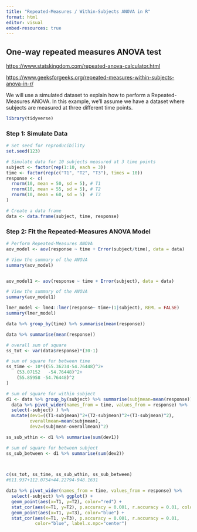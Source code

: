 ```yaml
---
title: "Repeated-Measures / Within-Subjects ANOVA in R"
format: html
editor: visual
embed-resources: true
---
```


## **One-way repeated measures ANOVA test**

<https://www.statskingdom.com/repeated-anova-calculator.html>

<https://www.geeksforgeeks.org/repeated-measures-within-subjects-anova-in-r/>

We will use a simulated dataset to explain how to perform a Repeated-Measures ANOVA. In this example, we'll assume we have a dataset where subjects are measured at three different time points.

```r
library(tidyverse)
```

### Step 1: Simulate Data

```r
# Set seed for reproducibility
set.seed(123)

# Simulate data for 10 subjects measured at 3 time points
subject <- factor(rep(1:10, each = 3))
time <- factor(rep(c("T1", "T2", "T3"), times = 10))
response <- c(
  rnorm(10, mean = 50, sd = 5), # T1
  rnorm(10, mean = 55, sd = 5), # T2
  rnorm(10, mean = 60, sd = 5)  # T3
)

# Create a data frame
data <- data.frame(subject, time, response)
```

### Step 2: Fit the Repeated-Measures ANOVA Model

```r
# Perform Repeated-Measures ANOVA
aov_model <- aov(response ~ time + Error(subject/time), data = data)

# View the summary of the ANOVA
summary(aov_model)


aov_model1 <- aov(response ~ time + Error(subject), data = data)

# View the summary of the ANOVA
summary(aov_model1)
```

```r
lmer_model <- lme4::lmer(response~ time+(1|subject), REML = FALSE)
summary(lmer_model)


```

```r
data %>% group_by(time) %>% summarise(mean(response))

data %>% summarise(mean(response))

# overall sum of square 
ss_tot <- var(data$response)*(30-1)

# sum of square for between time
ss_time <- 10*((55.36234-54.76448)^2+
    (53.07152	-54.76448)^2+
    (55.85958 -54.76448)^2
)

# sum of square for within subject
d1 <- data %>% group_by(subject) %>% summarise(subjmean=mean(response)) %>% bind_cols(
  data %>% pivot_wider(names_from = time, values_from = response) %>% 
  select(-subject) ) %>% 
  mutate(dev1=((T1-subjmean)^2+(T2-subjmean)^2+(T3-subjmean)^2),
         overallmean=mean(subjmean),
         dev2=(subjmean-overallmean)^2)

ss_sub_wthin <- d1 %>% summarise(sum(dev1))

# sum of square for between subject
ss_sub_between <- d1 %>% summarise(sum(dev2))
  


c(ss_tot, ss_time, ss_sub_wthin, ss_sub_between)
#611.937+112.0754+44.22794-948.1631

data %>% pivot_wider(names_from = time, values_from = response) %>% 
  select(-subject) %>% ggplot() + 
  geom_point(aes(x=T1, y=T2), color="red") +   
  stat_cor(aes(x=T1, y=T2), p.accuracy = 0.001, r.accuracy = 0.01, color="red")  + 
  geom_point(aes(x=T1, y=T3), color="blue") +
  stat_cor(aes(x=T1, y=T3), p.accuracy = 0.001, r.accuracy = 0.01, 
           color="blue", label.x.npc="center")
```
